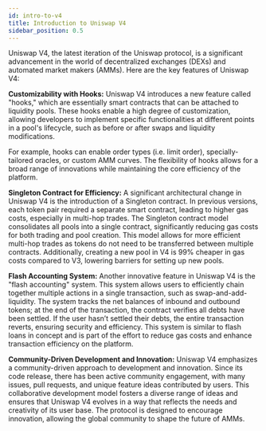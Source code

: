 ```yaml
---
id: intro-to-v4
title: Introduction to Uniswap V4
sidebar_position: 0.5
---
```


Uniswap V4, the latest iteration of the Uniswap protocol, is a significant advancement in the world of decentralized
exchanges (DEXs) and automated market makers (AMMs). Here are the key features of Uniswap V4:

**Customizability with Hooks:** Uniswap V4 introduces a new feature called "hooks," which are essentially smart
contracts that can be attached to liquidity pools. These hooks enable a high degree of customization, allowing
developers to implement specific functionalities at different points in a pool's lifecycle, such as before or after
swaps and liquidity modifications.

For example, hooks can enable order types (i.e. limit order), specially-tailored oracles, or custom AMM curves. The
flexibility of hooks allows for a broad range of innovations while maintaining the core efficiency of the platform.

**Singleton Contract for Efficiency:** A significant architectural change in Uniswap V4 is the introduction of a
Singleton contract. In previous versions, each token pair required a separate smart contract, leading to higher gas
costs, especially in multi-hop trades. The Singleton contract model consolidates all pools into a single contract,
significantly reducing gas costs for both trading and pool creation. This model allows for more efficient multi-hop
trades as tokens do not need to be transferred between multiple contracts. Additionally, creating a new pool in
V4 is 99% cheaper in gas costs compared to V3, lowering barriers for setting up new pools.

**Flash Accounting System:** Another innovative feature in Uniswap V4 is the "flash accounting" system. This system
allows users to efficiently chain together multiple actions in a single transaction, such as swap-and-add-liquidity.
The system tracks the net balances of inbound and outbound tokens; at the end of the transaction,
the contract verifies all debts have been settled. If the user hasn’t settled their debts, the entire transaction reverts,
ensuring security and efficiency. This system is similar to flash loans in concept and is part of the effort to
reduce gas costs and enhance transaction efficiency on the platform.

**Community-Driven Development and Innovation:** Uniswap V4 emphasizes a community-driven approach to development
and innovation. Since its code release, there has been active community engagement, with many issues, pull requests,
and unique feature ideas contributed by users. This collaborative development model fosters a diverse range of ideas
and ensures that Uniswap V4 evolves in a way that reflects the needs and creativity of its user base. The protocol is
designed to encourage innovation, allowing the global community to shape the future of AMMs.
